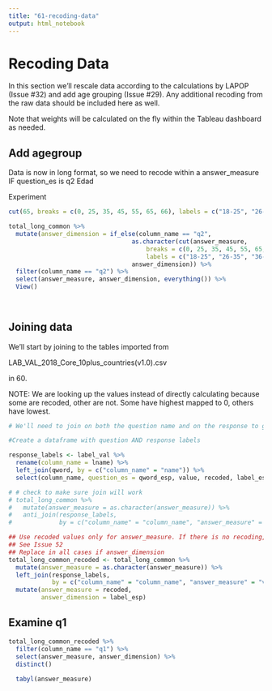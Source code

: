 ```yaml
---
title: "61-recoding-data"
output: html_notebook
---
```


# Recoding Data

In this section we'll rescale data according to the calculations by LAPOP (Issue #32) and add age grouping (Issue #29). Any additional recoding from the raw data should be included here as well. 

Note that weights will be calculated on the fly within the Tableau dashboard as needed.


## Add agegroup

Data is now in long format, so we need to recode within a answer_measure IF question_es is q2 Edad

Experiment
```r
cut(65, breaks = c(0, 25, 35, 45, 55, 65, 66), labels = c("18-25", "26-35", "36-45", "46-55", "56-65", "66-"))
```



```r
total_long_common %>%
  mutate(answer_dimension = if_else(column_name == "q2", 
                                  as.character(cut(answer_measure, 
                                      breaks = c(0, 25, 35, 45, 55, 65, 66), 
                                      labels = c("18-25", "26-35", "36-45", "46-55", "56-65", "66-"))),
                                  answer_dimension)) %>%
  filter(column_name == "q2") %>%
  select(answer_measure, answer_dimension, everything()) %>%
  View()
           
  
```



## Joining data

We'll start by joining to the tables imported from 

LAB_VAL_2018_Core_10plus_countries(v1.0).csv

in 60. 


NOTE: We are looking up the values instead of directly calculating because some are recoded, other are not. Some have highest mapped to 0, others have lowest. 

```r

# We'll need to join on both the question name and on the response to get the proper scaled score. 

#Create a dataframe with question AND response labels

response_labels <- label_val %>%
  rename(column_name = lname) %>% 
  left_join(qword, by = c("column_name" = "name")) %>%
  select(column_name, question_es = qword_esp, value, recoded, label_esp) 

# # check to make sure join will work
# total_long_common %>%
#   mutate(answer_measure = as.character(answer_measure)) %>%
#   anti_join(response_labels, 
#             by = c("column_name" = "column_name", "answer_measure" = "value"))

## Use recoded values only for answer_measure. If there is no recoding, it's not a measure 
## See Issue 52
## Replace in all cases if answer_dimension 
total_long_common_recoded <- total_long_common %>%
  mutate(answer_measure = as.character(answer_measure)) %>%
  left_join(response_labels, 
            by = c("column_name" = "column_name", "answer_measure" = "value")) %>%
  mutate(answer_measure = recoded,
         answer_dimension = label_esp)
```

## Examine q1
```r
total_long_common_recoded %>%
  filter(column_name == "q1") %>%
  select(answer_measure, answer_dimension) %>% 
  distinct()
  
  tabyl(answer_measure)
```


